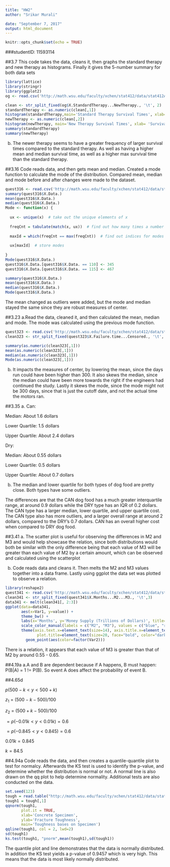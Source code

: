---
title: "HW2"
author: "Srikar Murali"

date: "September 7, 2017"
output: html_document
---

```{r setup, include=FALSE}
knitr::opts_chunk$set(echo = TRUE)
```
###studentID: 11593114


##3.7
This code takes the data, cleans it, then graphs the standard therapy and new therapy as histograms.
Finally it gives the 5-number summary for both data sets
```{r question 3.7}
library(lattice)
library(stringr)
library(ggplot2)
og <- read.csv('http://math.wsu.edu/faculty/xchen/stat412/data/stat412ASCII-tab/CH03/ex3-7.TXT')

clean <- str_split_fixed(og$X.StandardTherapy...NewTherapy., '\t', 2)
standardTherapy <- as.numeric(clean[,1])
histogram(standardTherapy,main='Standard Therapy Survival Times', xlab= 'Survival Times', ylab='Percent Total of Each Survival Time')
newTherapy <- as.numeric(clean[,2])
histogram(newTherapy, main='New Therapy Survival Times', xlab= 'Survival Times', ylab='Percent Total of Each Survival Time')
summary(standardTherapy)
summary(newTherapy)
```
b. The newer therapy seems to have a greater frequency of larger survival times compared to the standard therapy. 
As well as having a higher mean and median survival time, as well as a higher max survival time than the standard therapy.


##3.16
Code reads data, and then gets mean and median. Created a mode function to calculate the mode of the distribution.
Compared mean, median and mode before and after changes were made to the dataset.
```{r question 3.16}

quest316 <- read.csv('http://math.wsu.edu/faculty/xchen/stat412/data/stat412ASCII-tab/CH03/ex3-15.TXT')
summary(quest316$X.Data.)
mean(quest316$X.Data.)
median(quest316$X.Data.)
Mode <- function(x) {  
  
  ux <- unique(x)  # take out the unique elements of x  
  
  freqCnt = tabulate(match(x, ux))  # find out how many times a number occurs  
  
  maxId = which(freqCnt == max(freqCnt))  # find out indices for modes  
  
  ux[maxId]  # store modes
  
}
Mode(quest316$X.Data.)
quest316$X.Data.[quest316$X.Data. == 110] <- 345
quest316$X.Data.[quest316$X.Data. == 115] <- 467

summary(quest316$X.Data.)  
mean(quest316$X.Data.)
median(quest316$X.Data.)
Mode(quest316$X.Data.)
```
The mean changed as outliers were added, but the mode and median stayed the same since they are robust measures of center.




##3.23
a.Read the data, cleaned it, and then calculated the mean, median and mode. The mode was calculated using the previous
mode function.
```{r question 3.23}
quest323 <- read.csv('http://math.wsu.edu/faculty/xchen/stat412/data/stat412ASCII-tab/CH03/ex3-23.TXT')
clean323 <- str_split_fixed(quest323$X.Failure.time...Censored., '\t', 2)

summary(as.numeric(clean323[,1]))
mean(as.numeric(clean323[,1]))
median(as.numeric(clean323[,1]))
Mode(as.numeric(clean323[,1]))
```
b. It impacts the measures of center, by lowering the mean, since the days run could have been higher than 300.
It also skews the median, since the median could have been more towards the right if the engineers had continued the study.
Lastly it skews the mode, since the mode might not be 300 days, since that is just the cutoff date, and not the actual time the motors ran.

##3.35
a.
Can:

  Median: About 1.6 dollars
  
  Lower Quartile: 1.5 dollars
  
  Upper Quartile: About 2.4 dollars
  

Dry:

  Median: About 0.55 dollars
  
  Lower Quartile: 0.5 dollars
  
  Upper Quartile: About 0.7 dollars
  
  
b.
The median and lower quartile for both types of dog food are pretty close. Both types have some outliers.

The differences are that the CAN dog food has a much greater interquartile range, at around 0.9 dollars while the DRY type has an IQR of 0.2 dollars. The CAN type has a larger median, lower quartile, and upper quartile cost.
The CAN type also has more outliers, and a larger overall range at around 2 dollars, compared to the DRY's 0.7 dollars. CAN has an overall higher cost when compared to DRY dog food.

##3.41
a.
The scatter plot is useful for observing the differences in M2 and M3 and would help showcase the relation, since both distributions would both be similar with the only difference being that each value of M3 will be greater than each value of M2 by a certain amount, which can be observed and calculated using the scatterplot

b. Code reads data and cleans it. Then melts the M2 and M3 values together into a data frame. Lastly using ggplot
the data set was plotted to observe a relation.
```{r question 3.41}
library(reshape2)
quest341 <- read.csv('http://math.wsu.edu/faculty/xchen/stat412/data/stat412ASCII-tab/CH03/ex3-41.TXT')
clean341 <- str_split_fixed(quest341$X.Months...M2...M3., '\t',3)
data341 <- melt(clean341[, 2:3])
ggplot(data=data341, 
       aes(x=Var1, y=value)) +
       theme_bw() +
       labs(x='Months', y='Money Supply (Trillions of Dollars)', title='Money Growth vs Target', color = 'Money Measure') +
       scale_color_manual(labels = c("M2", "M3"), values = c("blue", "red")) +
       theme(axis.text.x=element_text(size=14), axis.title.x=element_text(size=16),
              plot.title=element_text(size=20, face="bold", color="darkgreen")) +
         geom_point(aes(color=factor(Var2)))

```


There is a relation, it appears that each value of M3 is greater than that of M2 by around 0.55 - 0.65.

##4.19a
a.A and B are dependent because if A happens, B must happen: P(B|A) = 1 != P(B). So event A does affect the probability of event B.



##4.65d

$p(500 - k < y < 500 + k)$

 $z_1$ = $(500 - k - 500)/100$
 
 $z_2$ = $(500 + k - 500)/100$
 
 $= p(-0.01k < y < 0.01k) = 0.6$
 
 $= p(-0.845 < y < 0.845) = 0.6$
 
 $0.01k = 0.845$
 
 $k = 84.5$
 
 
##4.94a
Code reads the data, and then creates a quantile-quantile plot to test for normalcy. Afterwards the KS test is used to identify the p-value, and determine whether the distribution is normal or not. A normal line is also drawn on the qq plot to help determine normality. Additional tests are also conducted on the data.
```{r question 4.94}
set.seed(123)
tough = read.table("http://math.wsu.edu/faculty/xchen/stat412/data/stat412ASCII-tab/CH04/ex4-94.TXT", header=TRUE, sep="\t")
tough1 = tough[,1]
qqnorm(tough1,
       plot.it = TRUE, 
       xlab='Concrete Specimen',
       ylab='Fracture Toughness',
       main='Toughness bases on Specimen')
qqline(tough1, col = 2, lwd=2)
sd(tough1)
ks.test(tough1, "pnorm",mean(tough1),sd(tough1))


```

The quantile plot and line demonstrates that the data is normally distributed. In addition the KS test yields a p-value
of 0.9457 which is very high. This means that the data is most likely normally distributed.
